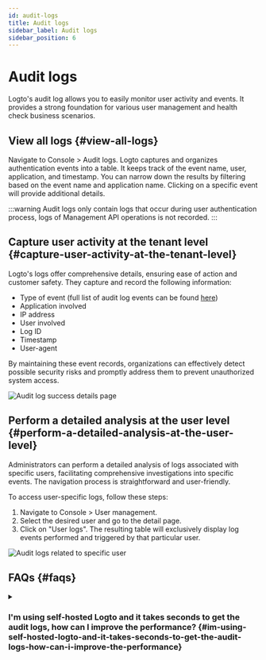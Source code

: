 ```yaml
---
id: audit-logs
title: Audit logs
sidebar_label: Audit logs
sidebar_position: 6
---
```



# Audit logs

Logto's audit log allows you to easily monitor user activity and events. It provides a strong foundation for various user management and health check business scenarios.

## View all logs \{#view-all-logs}

Navigate to <CloudLink to="/audit-logs">Console > Audit logs</CloudLink>. Logto captures and organizes authentication events into a table. It keeps track of the event name, user, application, and timestamp. You can narrow down the results by filtering based on the event name and application name. Clicking on a specific event will provide additional details.

:::warning
Audit logs only contain logs that occur during user authentication process, logs of Management API operations is not recorded.
:::

## Capture user activity at the tenant level \{#capture-user-activity-at-the-tenant-level}

Logto's logs offer comprehensive details, ensuring ease of action and customer safety. They capture and record the following information:

- Type of event (full list of audit log events can be found [here](https://github.com/logto-io/logto/blob/master/packages/console/src/consts/logs.ts))
- Application involved
- IP address
- User involved
- Log ID
- Timestamp
- User-agent

By maintaining these event records, organizations can effectively detect possible security risks and promptly address them to prevent unauthorized system access.

<img src={auditLogSuccessDetailsPageImage} alt="Audit log success details page" />

## Perform a detailed analysis at the user level \{#perform-a-detailed-analysis-at-the-user-level}

Administrators can perform a detailed analysis of logs associated with specific users, facilitating comprehensive investigations into specific events. The navigation process is straightforward and user-friendly.

To access user-specific logs, follow these steps:

1. Navigate to <CloudLink to="/users">Console > User management</CloudLink>.
2. Select the desired user and go to the detail page.
3. Click on "User logs". The resulting table will exclusively display log events performed and triggered by that particular user.

<img src={auditLogsRelatedToSpecificUserImage} alt="Audit logs related to specific user" />

## FAQs \{#faqs}

<details>
<summary>

### I'm using self-hosted Logto and it takes seconds to get the audit logs, how can I improve the performance? \{#im-using-self-hosted-logto-and-it-takes-seconds-to-get-the-audit-logs-how-can-i-improve-the-performance}

</summary>

OSS users should add cronjob to clean up out-dated audit logs regularly.

</details>
